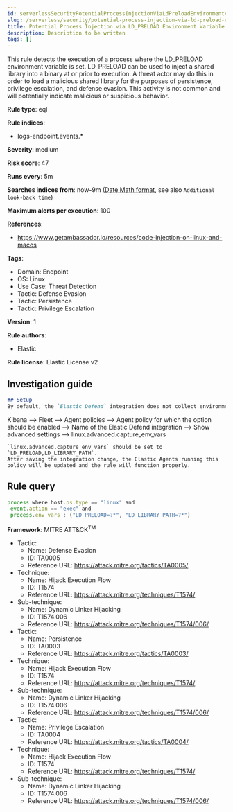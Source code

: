 ```yaml
---
id: serverlessSecurityPotentialProcessInjectionViaLdPreloadEnvironmentVariable
slug: /serverless/security/potential-process-injection-via-ld-preload-environment-variable
title: Potential Process Injection via LD_PRELOAD Environment Variable
description: Description to be written
tags: []
---
```


<div id="potential-process-injection-via-ld-preload-environment-variable"></div>

This rule detects the execution of a process where the LD_PRELOAD environment variable is set. LD_PRELOAD can be used to inject a shared library into a binary at or prior to execution. A threat actor may do this in order to load a malicious shared library for the purposes of persistence, privilege escalation, and defense evasion. This activity is not common and will potentially indicate malicious or suspicious behavior.

**Rule type**: eql

**Rule indices**: 

* logs-endpoint.events.*

**Severity**: medium

**Risk score**: 47

**Runs every**: 5m

**Searches indices from**: now-9m ([Date Math format](((ref))/common-options.html#date-math), see also <DocLink id="serverlessSecurityRulesUiCreate" section="set-the-rules-schedule">`Additional look-back time`</DocLink>)

**Maximum alerts per execution**: 100

**References**: 

* https://www.getambassador.io/resources/code-injection-on-linux-and-macos

**Tags**: 

* Domain: Endpoint
* OS: Linux
* Use Case: Threat Detection
* Tactic: Defense Evasion
* Tactic: Persistence
* Tactic: Privilege Escalation

**Version**: 1

**Rule authors**: 

* Elastic

**Rule license**: Elastic License v2

## Investigation guide

```markdown
## Setup
By default, the `Elastic Defend` integration does not collect environment variable logging. In order to capture this behavior, this rule requires a specific configuration option set within the advanced settings of the `Elastic Defend` integration. 
```
Kibana -->
Fleet -->
Agent policies -->
Agent policy for which the option should be enabled -->
Name of the Elastic Defend integration --> 
Show advanced settings -->
linux.advanced.capture_env_vars
```
`linux.advanced.capture_env_vars` should be set to `LD_PRELOAD,LD_LIBRARY_PATH`. 
After saving the integration change, the Elastic Agents running this policy will be updated and the rule will function properly.
```

## Rule query

```js
process where host.os.type == "linux" and 
 event.action == "exec" and  
 process.env_vars : ("LD_PRELOAD=?*", "LD_LIBRARY_PATH=?*") 

```

**Framework**: MITRE ATT&CK<sup>TM</sup>

* Tactic:
    * Name: Defense Evasion
    * ID: TA0005
    * Reference URL: https://attack.mitre.org/tactics/TA0005/
* Technique:
    * Name: Hijack Execution Flow
    * ID: T1574
    * Reference URL: https://attack.mitre.org/techniques/T1574/
* Sub-technique:
    * Name: Dynamic Linker Hijacking
    * ID: T1574.006
    * Reference URL: https://attack.mitre.org/techniques/T1574/006/
* Tactic:
    * Name: Persistence
    * ID: TA0003
    * Reference URL: https://attack.mitre.org/tactics/TA0003/
* Technique:
    * Name: Hijack Execution Flow
    * ID: T1574
    * Reference URL: https://attack.mitre.org/techniques/T1574/
* Sub-technique:
    * Name: Dynamic Linker Hijacking
    * ID: T1574.006
    * Reference URL: https://attack.mitre.org/techniques/T1574/006/
* Tactic:
    * Name: Privilege Escalation
    * ID: TA0004
    * Reference URL: https://attack.mitre.org/tactics/TA0004/
* Technique:
    * Name: Hijack Execution Flow
    * ID: T1574
    * Reference URL: https://attack.mitre.org/techniques/T1574/
* Sub-technique:
    * Name: Dynamic Linker Hijacking
    * ID: T1574.006
    * Reference URL: https://attack.mitre.org/techniques/T1574/006/

